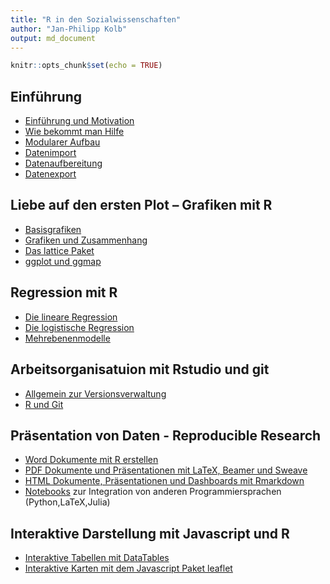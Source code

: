 ```yaml
---
title: "R in den Sozialwissenschaften"
author: "Jan-Philipp Kolb"
output: md_document
---
```


```r
knitr::opts_chunk$set(echo = TRUE)
```


## Einführung

- [Einführung und Motivation](https://japhilko.github.io/RSocialScience/intro/) 
- [Wie bekommt man Hilfe](https://japhilko.github.io/RSocialScience/hilfe/)
- [Modularer Aufbau](https://japhilko.github.io/RSocialScience/Rmodular/)
- [Datenimport](https://japhilko.github.io/RSocialScience/import/) 
- [Datenaufbereitung](https://japhilko.github.io/RSocialScience/Datenaufbereitung)
- [Datenexport](https://japhilko.github.io/RSocialScience/export/) 

## Liebe auf den ersten Plot – Grafiken mit R	
   
- [Basisgrafiken](https://japhilko.github.io/RSocialScience/simpleGraphics/) 
- [Grafiken und Zusammenhang](https://japhilko.github.io/RSocialScience/multidimensional)
- [Das lattice Paket](https://japhilko.github.io/RSocialScience/lattice)   
- [ggplot und ggmap](https://japhilko.github.io/RSocialScience/ggplot)


## Regression mit R

- [Die lineare Regression](https://japhilko.github.io/RSocialScience/linreg)   
- [Die logistische Regression](https://japhilko.github.io/RSocialScience/logreg)   
- [Mehrebenenmodelle](https://japhilko.github.io/RSocialScience/multilevel/)

## Arbeitsorganisatuion mit Rstudio und git

- [Allgemein zur Versionsverwaltung](https://japhilko.github.io/RSocialScience/Versionsverwaltung) 
- [R und Git](https://japhilko.github.io/RSocialScience/rgit) 

## Präsentation von Daten - Reproducible Research

- [Word Dokumente mit R erstellen](https://japhilko.github.io/RSocialScience/r2wd) 
- [PDF Dokumente und Präsentationen mit LaTeX, Beamer und Sweave](https://japhilko.github.io/RSocialScience/r2pdf) 
- [HTML Dokumente, Präsentationen und Dashboards mit Rmarkdown](https://japhilko.github.io/RSocialScience/rmarkdown) 
- [Notebooks](https://japhilko.github.io/RSocialScience/notebooks) zur Integration von anderen Programmiersprachen (Python,LaTeX,Julia) 

## Interaktive Darstellung mit Javascript und R

- [Interaktive Tabellen mit DataTables](https://japhilko.github.io/RSocialScience/DataTables) 
- [Interaktive Karten mit dem Javascript Paket leaflet](https://japhilko.github.io/RSocialScience/leaflet) 
